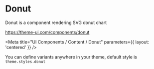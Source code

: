 
# Donut

Donut is a component rendering SVG donut chart

https://theme-ui.com/components/donut

<Meta title="UI Components / Content / Donut" parameters={{ layout: 'centered' }} />

You can define variants anywhere in your theme, default style is `theme.styles.donut`

<Canvas>
  <Story name="Default">
    <Donut
      title="Example"
      min={number('Min', 0)}
      max={number('Max', 100)}
      value={number('Value', 66)}
      size={number('Size', 128)}
      strokeWidth={number('StrokeWidth', 2)}
    />
  </Story>
</Canvas>
